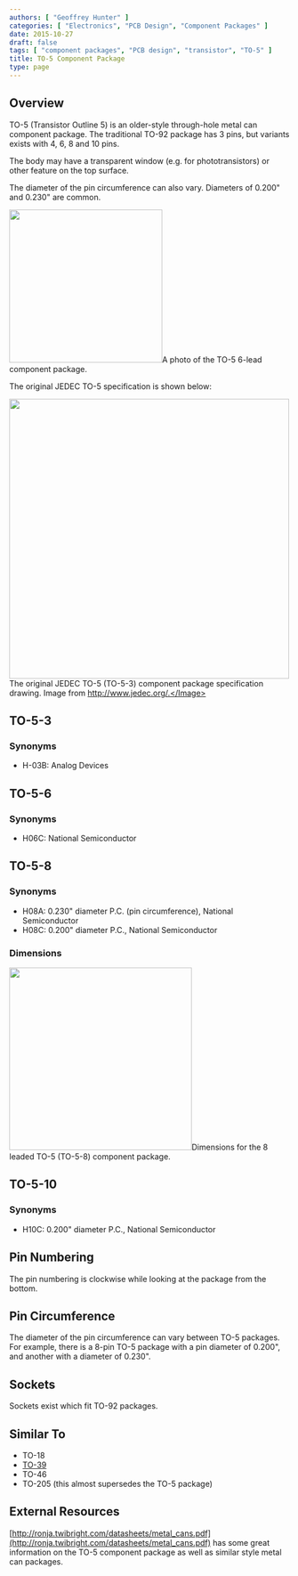 ```yaml
---
authors: [ "Geoffrey Hunter" ]
categories: [ "Electronics", "PCB Design", "Component Packages" ]
date: 2015-10-27
draft: false
tags: [ "component packages", "PCB design", "transistor", "TO-5" ]
title: TO-5 Component Package
type: page
---
```



## Overview

TO-5 (Transistor Outline 5) is an older-style through-hole metal can component package. The traditional TO-92 package has 3 pins, but variants exists with 4, 6, 8 and 10 pins.

The body may have a transparent window (e.g. for phototransistors) or other feature on the top surface.

The diameter of the pin circumference can also vary. Diameters of 0.200" and 0.230" are common.


<Image src={to_5_6_component_package_photo} width="275px">A photo of the TO-5 6-lead component package.</Image>

The original JEDEC TO-5 specification is shown below:


<Image src={to_5_3_component_package_original_jedec_specification_drawing} width="503px">The original JEDEC TO-5 (TO-5-3) component package specification drawing. Image from http://www.jedec.org/.</Image>

## TO-5-3

### Synonyms

* H-03B: Analog Devices

## TO-5-6

### Synonyms

* H06C: National Semiconductor

## TO-5-8

### Synonyms

* H08A: 0.230" diameter P.C. (pin circumference), National Semiconductor
* H08C: 0.200" diameter P.C., National Semiconductor

### Dimensions


<Image src={to_5_8_component_package_dimensions} width="328px">Dimensions for the 8 leaded TO-5 (TO-5-8) component package.</Image>

## TO-5-10

### Synonyms

* H10C: 0.200" diameter P.C., National Semiconductor

## Pin Numbering

The pin numbering is clockwise while looking at the package from the bottom.

## Pin Circumference

The diameter of the pin circumference can vary between TO-5 packages. For example, there is a 8-pin TO-5 package with a pin diameter of 0.200", and another with a diameter of 0.230".

## Sockets

Sockets exist which fit TO-92 packages.

## Similar To

* TO-18
* [TO-39](../to-39-component-package)
* TO-46
* TO-205 (this almost supersedes the TO-5 package)

## External Resources

[http://ronja.twibright.com/datasheets/metal_cans.pdf](http://ronja.twibright.com/datasheets/metal_cans.pdf) has some great information on the TO-5 component package as well as similar style metal can packages.
